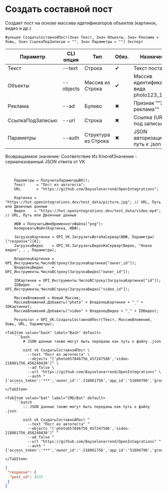 ﻿---
sidebar_position: 2
description: Создать составной пост и другие функции для работы с VK в Открытом пакете интеграций - бесплатной open-source библиотеке интеграций для 1С:Предприятие 8, OneScript и CLI
keywords: [1C, 1С, 1С:Предприятие, 1С:Предприятие 8.3, API, Интеграция, Сервисы, Обмен, OneScript, CLI, VK]
---


# Создать составной пост
 Создает пост на основе массива идетификаторов объектов (картинок, видео и др.)



`Функция СоздатьСоставнойПост(Знач Текст, Знач Объекты, Знач Реклама = Ложь, Знач СсылкаПодЗаписью = "", Знач Параметры = "") Экспорт`

  | Параметр | CLI опция | Тип | Обяз. | Назначение |
  |-|-|-|-|-|
  | Текст | --text | Строка | &#x2714; | Текст поста |
  | Объекты | --objects | Массив из Строка | &#x2714; | Массив идентификаторов вида photo123_123 |
  | Реклама | --ad | Булево | &#x2716; | Признак ""Это реклама"" |
  | СсылкаПодЗаписью | --url | Строка | &#x2716; | Ссылка (URL) под записью |
  | Параметры | --auth | Структура из Строка | &#x2716; | JSON авторизации или путь к .json |

  
  Возвращаемое значение:   Соответствие Из КлючИЗначение - сериализованный JSON ответа от VK

<br/>




```bsl title="Пример использования для 1С:Предприятие/OneScript"
    Параметры = ПолучитьПараметрыВК();
    Текст     = "Пост из автотеста";
    URL       = "https://github.com/Bayselonarrend/OpenIntegrations";

    Картинка = "https://hut.openintegrations.dev/test_data/picture.jpg"; // URL, Путь или Двоичные данные
    Видео    = "https://hut.openintegrations.dev/test_data/video.mp4";   // URL, Путь или Двоичные данные

    ИВФ = ПолучитьИмяВременногоФайла("png");
    КопироватьФайл(Картинка, ИВФ);

    ЗагрузкаКартинки = OPI_VK.ЗагрузитьФотоНаСервер(ИВФ, Параметры)["response"][0];
    ЗагрузкаВидео    = OPI_VK.ЗагрузитьВидеоНаСервер(Видео, "Новое видео", , , Параметры);

    ВладелецКартинки = OPI_Инструменты.ЧислоВСтроку(ЗагрузкаКартинки["owner_id"]);
    ВладелецВидео    = OPI_Инструменты.ЧислоВСтроку(ЗагрузкаВидео["owner_id"]);

    IDКартинки = OPI_Инструменты.ЧислоВСтроку(ЗагрузкаКартинки["id"]);
    IDВидео    = OPI_Инструменты.ЧислоВСтроку(ЗагрузкаВидео["video_id"]);

    МассивВложений = Новый Массив;
    МассивВложений.Добавить("photo" + ВладелецКартинки + "_" + IDКартинки);
    МассивВложений.Добавить("video" + ВладелецВидео + "_" + IDВидео);

    Результат = OPI_VK.СоздатьСоставнойПост(Текст, МассивВложений, Ложь, URL, Параметры);
```
    

 <Tabs>
  
    <TabItem value="bash" label="Bash" default>
        ```bash
            # JSON данные также могут быть переданы как путь к файлу .json
            
            oint vk СоздатьСоставнойПост \
              --text "Пост из автотеста" \
              --objects "['photo657846756_457247586','video-218861756_456240430']" \
              --ad false \
              --url "https://github.com/Bayselonarrend/OpenIntegrations" \
              --auth "{'access_token':'***','owner_id':'-218861756','app_id':'51694790','group_id':'218861756'}"
        ```
    </TabItem>
  
    <TabItem value="bat" label="CMD/Bat" default>
        ```batch
            :: JSON данные также могут быть переданы как путь к файлу .json
            
            oint vk СоздатьСоставнойПост ^
              --text "Пост из автотеста" ^
              --objects "['photo657846756_457247586','video-218861756_456240430']" ^
              --ad false ^
              --url "https://github.com/Bayselonarrend/OpenIntegrations" ^
              --auth "{'access_token':'***','owner_id':'-218861756','app_id':'51694790','group_id':'218861756'}"
        ```
    </TabItem>
</Tabs>


```json title="Результат"
{
 "response": {
  "post_id": 4537
 }
}
```
